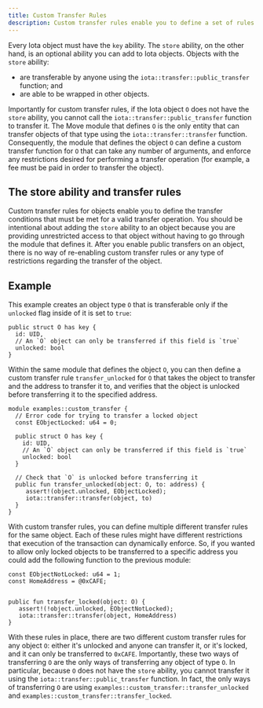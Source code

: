 ```yaml
---
title: Custom Transfer Rules
description: Custom transfer rules enable you to define a set of rules that must be met before Iota considers a transfer operation valid.
---
```


Every Iota object must have the `key` ability. The `store` ability, on the other hand, is an optional ability you can add to Iota objects. Objects with the `store` ability:

- are transferable by anyone using the `iota::transfer::public_transfer` function; and
- are able to be wrapped in other objects.

Importantly for custom transfer rules, if the Iota object `O` does not have the `store` ability, you cannot call the `iota::transfer::public_transfer` function to transfer it. The Move module that defines `O` is the only entity that can transfer objects of that type using the `iota::transfer::transfer` function. Consequently, the module that defines the object `O` can define a custom transfer function for `O` that can take any number of arguments, and enforce any restrictions desired for performing a transfer operation (for example, a fee must be paid in order to transfer the object).

## The store ability and transfer rules

Custom transfer rules for objects enable you to define the transfer conditions that must be met for a valid transfer operation. You should be intentional about adding the `store` ability to an object because you are providing unrestricted access to that object without having to go through the module that defines it. After you enable public transfers on an object, there is no way of re-enabling custom transfer rules or any type of restrictions regarding the transfer of the object.

## Example

This example creates an object type `O` that is transferable only if the `unlocked` flag inside of it is set to `true`:

```move
public struct O has key {
  id: UID,
  // An `O` object can only be transferred if this field is `true`
  unlocked: bool
}
```

Within the same module that defines the object `O`, you can then define a custom transfer rule `transfer_unlocked` for `O` that takes the object to transfer and the address to transfer it to, and verifies that the object is unlocked before transferring it to the specified address.

```move
module examples::custom_transfer {
  // Error code for trying to transfer a locked object
  const EObjectLocked: u64 = 0;

  public struct O has key {
    id: UID,
    // An `O` object can only be transferred if this field is `true`
    unlocked: bool
  }

  // Check that `O` is unlocked before transferring it
  public fun transfer_unlocked(object: O, to: address) {
     assert!(object.unlocked, EObjectLocked);
     iota::transfer::transfer(object, to)
  }
}
```

With custom transfer rules, you can define multiple different transfer rules for the same object. Each of these rules might have different restrictions that execution of the transaction can dynamically enforce. So, if you wanted to allow only locked objects to be transferred to a specific address you could add the following function to the previous module:

```move
const EObjectNotLocked: u64 = 1;
const HomeAddress = @0xCAFE;


public fun transfer_locked(object: O) {
   assert!(!object.unlocked, EObjectNotLocked);
   iota::transfer::transfer(object, HomeAddress)
}
```

With these rules in place, there are two different custom transfer rules for any object `O`: either it's unlocked and anyone can transfer it, or it's locked, and it can only be transferred to `0xCAFE`. Importantly, these two ways of transferring `O` are the only ways of transferring any object of type `O`. In particular, because `O` does not have the `store` ability, you cannot transfer it using the `iota::transfer::public_transfer` function. In fact, the only ways of transferring `O` are using `examples::custom_transfer::transfer_unlocked` and `examples::custom_transfer::transfer_locked`.
